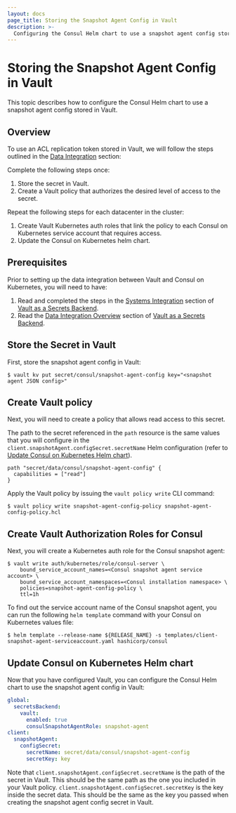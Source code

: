 ```yaml
---
layout: docs
page_title: Storing the Snapshot Agent Config in Vault
description: >-
  Configuring the Consul Helm chart to use a snapshot agent config stored in Vault.
---
```


# Storing the Snapshot Agent Config in Vault

This topic describes how to configure the Consul Helm chart to use a snapshot agent config stored in Vault.
## Overview
To use an ACL replication token stored in Vault, we will follow the steps outlined in the [Data Integration](/docs/k8s/installation/vault/data-integration) section:

Complete the following steps once:
  1. Store the secret in Vault.
  1. Create a Vault policy that authorizes the desired level of access to the secret.

Repeat the following steps for each datacenter in the cluster:
  1. Create Vault Kubernetes auth roles that link the policy to each Consul on Kubernetes service account that requires access.
  1. Update the Consul on Kubernetes helm chart.

## Prerequisites
Prior to setting up the data integration between Vault and Consul on Kubernetes, you will need to have:  
1. Read and completed the steps in the [Systems Integration](/docs/k8s/installation/vault/systems-integration) section of [Vault as a Secrets Backend](/docs/k8s/installation/vault).
2. Read the [Data Integration Overview](/docs/k8s/installation/vault/data-integration) section of [Vault as a Secrets Backend](/docs/k8s/installation/vault).

## Store the Secret in Vault

First, store the snapshot agent config in Vault:

```shell-session
$ vault kv put secret/consul/snapshot-agent-config key="<snapshot agent JSON config>"
```

## Create Vault policy

Next, you will need to create a policy that allows read access to this secret.

The path to the secret referenced in the `path` resource is the same values that you will configure in the  `client.snapshotAgent.configSecret.secretName` Helm configuration (refer to [Update Consul on Kubernetes Helm chart](#update-consul-on-kubernetes-helm-chart)).

<CodeBlockConfig filename="snapshot-agent-config-policy.hcl">

```HCL
path "secret/data/consul/snapshot-agent-config" {
  capabilities = ["read"]
}
```

</CodeBlockConfig>

Apply the Vault policy by issuing the `vault policy write` CLI command:

```shell-session
$ vault policy write snapshot-agent-config-policy snapshot-agent-config-policy.hcl
```

## Create Vault Authorization Roles for Consul

Next, you will create a Kubernetes auth role for the Consul snapshot agent:

```shell-session
$ vault write auth/kubernetes/role/consul-server \
    bound_service_account_names=<Consul snapshot agent service account> \
    bound_service_account_namespaces=<Consul installation namespace> \
    policies=snapshot-agent-config-policy \
    ttl=1h
```

To find out the service account name of the Consul snapshot agent,
you can run the following `helm template` command with your Consul on Kubernetes values file:

```shell-session
$ helm template --release-name ${RELEASE_NAME} -s templates/client-snapshot-agent-serviceaccount.yaml hashicorp/consul
```

## Update Consul on Kubernetes Helm chart

Now that you have configured Vault, you can configure the Consul Helm chart to
use the snapshot agent config in Vault:

<CodeBlockConfig filename="values.yaml">

```yaml
global:
  secretsBackend:
    vault:
      enabled: true
      consulSnapshotAgentRole: snapshot-agent
client:
  snapshotAgent:
    configSecret:
      secretName: secret/data/consul/snapshot-agent-config
      secretKey: key
```

</CodeBlockConfig>

Note that `client.snapshotAgent.configSecret.secretName` is the path of the secret in Vault.
This should be the same path as the one you included in your Vault policy.
`client.snapshotAgent.configSecret.secretKey` is the key inside the secret data. This should be the same
as the key you passed when creating the snapshot agent config secret in Vault.
